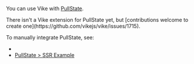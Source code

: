 
<CommunityNote />

You can use Vike with [PullState](https://github.com/lostpebble/pullstate).

<Contribution>
There isn't a <Link href="/extensions">Vike extension</Link> for PullState yet, but [contributions welcome to create one](https://github.com/vikejs/vike/issues/1715).
</Contribution>

To manually integrate PullState, see:
- <Link href="/stores#ssr" doNotInferSectionTitle />
- [PullState > SSR Example](https://lostpebble.github.io/pullstate/docs/quick-example-server-rendered)
